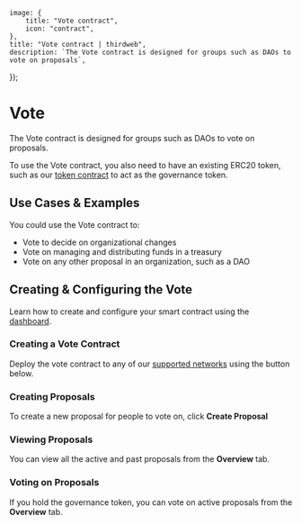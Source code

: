 
	image: {
		title: "Vote contract",
		icon: "contract",
	},
	title: "Vote contract | thirdweb",
	description: `The Vote contract is designed for groups such as DAOs to vote on proposals`,
});

# Vote

The Vote contract is designed for groups such as DAOs to vote on proposals.

To use the Vote contract, you also need to have an existing ERC20 token,
such as our [token contract](/contracts/explore/pre-built-contracts/token) to act as the governance token.

## Use Cases & Examples

You could use the Vote contract to:

- Vote to decide on organizational changes
- Vote on managing and distributing funds in a treasury
- Vote on any other proposal in an organization, such as a DAO

## Creating & Configuring the Vote

Learn how to create and configure your smart contract using the [dashboard](https://thirdweb.com/team).

### Creating a Vote Contract

Deploy the vote contract to any of our
[supported networks](https://blog.thirdweb.com/guides/which-network-should-you-use) using the button below.

### Creating Proposals

To create a new proposal for people to vote on, click **Create Proposal**

### Viewing Proposals

You can view all the active and past proposals from the **Overview** tab.

### Voting on Proposals

If you hold the governance token, you can vote on active proposals from the **Overview** tab.
